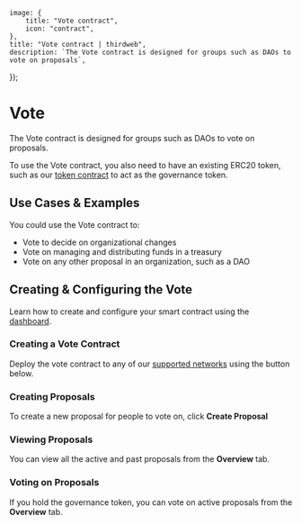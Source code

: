 
	image: {
		title: "Vote contract",
		icon: "contract",
	},
	title: "Vote contract | thirdweb",
	description: `The Vote contract is designed for groups such as DAOs to vote on proposals`,
});

# Vote

The Vote contract is designed for groups such as DAOs to vote on proposals.

To use the Vote contract, you also need to have an existing ERC20 token,
such as our [token contract](/contracts/explore/pre-built-contracts/token) to act as the governance token.

## Use Cases & Examples

You could use the Vote contract to:

- Vote to decide on organizational changes
- Vote on managing and distributing funds in a treasury
- Vote on any other proposal in an organization, such as a DAO

## Creating & Configuring the Vote

Learn how to create and configure your smart contract using the [dashboard](https://thirdweb.com/team).

### Creating a Vote Contract

Deploy the vote contract to any of our
[supported networks](https://blog.thirdweb.com/guides/which-network-should-you-use) using the button below.

### Creating Proposals

To create a new proposal for people to vote on, click **Create Proposal**

### Viewing Proposals

You can view all the active and past proposals from the **Overview** tab.

### Voting on Proposals

If you hold the governance token, you can vote on active proposals from the **Overview** tab.
